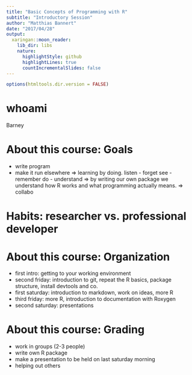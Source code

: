 ```yaml
---
title: "Basic Concepts of Programming with R"
subtitle: "Introductory Session"
author: "Matthias Bannert"
date: "2017/04/28"
output:
  xaringan::moon_reader:
    lib_dir: libs
    nature:
      highlightStyle: github
      highlightLines: true
      countIncrementalSlides: false
---
```


```r
options(htmltools.dir.version = FALSE)
```



# whoami

Barney


# About this course: Goals

- write program
- make it run elsewhere
=> learning by doing.
listen - forget
see - remember
do - understand
=> by writing our own package we understand how R works and what programming actually means. 
=> collabo

# Habits: researcher vs. professional developer


# About this course: Organization
- first intro: getting to your working environment
- second friday: introduction to git, repeat the R basics, package structure, install devtools and co. 
- first saturday: introduction to markdown, work on ideas, more R
- third friday: more R, introduction to documentation with Roxygen
- second saturday: presentations

# About this course: Grading
- work in groups (2-3 people)
- write own R package
- make a presentation to be held on last saturday morning
- helping out others 













